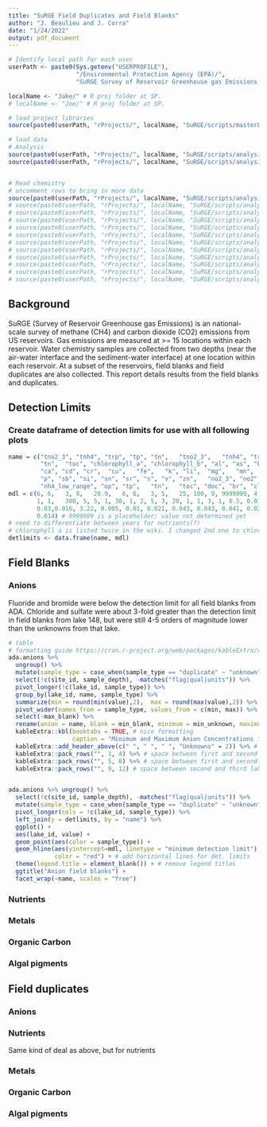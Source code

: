 ```yaml
---
title: "SuRGE Field Duplicates and Field Blanks"
author: "J. Beaulieu and J. Corra"
date: "1/24/2022"
output: pdf_document
---
```


```r

# Identify local path for each user
userPath <- paste0(Sys.getenv("USERPROFILE"), 
                   "/Environmental Protection Agency (EPA)/",
                   "SuRGE Survey of Reservoir Greenhouse gas Emissions - Documents/")

localName <- "Jake/" # R proj folder at SP.
# localName <- "Joe/" # R proj folder at SP.

# load project libraries
source(paste0(userPath, "rProjects/", localName, "SuRGE/scripts/masterLibrary.R"))

# load data
# Analysis
source(paste0(userPath, "rProjects/", localName, "SuRGE/scripts/analysis/readSurgeLakes.R")) # read in survey design file
source(paste0(userPath, "rProjects/", localName, "SuRGE/scripts/analysis/chemSampleList.R")) # creates chem.samples.foo, an inventory of all collected chem sample


# Read chemistry
# uncomment rows to bring in more data
source(paste0(userPath, "rProjects/", localName, "SuRGE/scripts/analysis/readAnionsAda.R")) # read ADA lab anions
# source(paste0(userPath, "rProjects/", localName, "SuRGE/scripts/analysis/readAnionsAda.R")) # read ADA lab anions
# source(paste0(userPath, "rProjects/", localName, "SuRGE/scripts/analysis/readAnionsDaniels.R")) # read Kit Daniels anions
# source(paste0(userPath, "rProjects/", localName, "SuRGE/scripts/analysis/readNutrientsAda.R")) # read nutrients ran in ADA lab
# source(paste0(userPath, "rProjects/", localName, "SuRGE/scripts/analysis/readNutrientsAwberc.R")) # read AWBERC lab nutrient results 
# source(paste0(userPath, "rProjects/", localName, "SuRGE/scripts/analysis/readNutrientsR10_2018.R")) # read AWBERC nutrients for 2018 R10
# source(paste0(userPath, "rProjects/", localName, "SuRGE/scripts/analysis/readOcAda.R")) # read ADA TOC/DOC data
# source(paste0(userPath, "rProjects/", localName, "SuRGE/scripts/analysis/readOcMasi.R")) # read 2020 TOC run at MASI lab
# source(paste0(userPath, "rProjects/", localName, "SuRGE/scripts/analysis/readTteb.R")) # TTEB metals, TOC, DOC
# source(paste0(userPath, "rProjects/", localName, "SuRGE/scripts/analysis/readPigmentsMicrocystin.R")) # NAR chl, phyco, and microcystin
# source(paste0(userPath, "rProjects/", localName, "SuRGE/scripts/analysis/readTaxonomy.R")) # GB taxonomy
# source(paste0(userPath, "rProjects/", localName, "SuRGE/scripts/analysis/readChlorophyllR10_2018.R")) # 2018 R10 chlorophyll
```

## Background

SuRGE (Survey of Reservoir Greenhouse gas Emissions) is an national-scale survey of methane (CH4) and carbon dioxide (CO2) emissions from US reservoirs.  Gas emissions are measured at >= 15 locations within each reservoir.  Water chemistry samples are collected from two depths (near the air-water interface and the sediment-water interface) at one location within each reservoir.  At a subset of the reservoirs, field blanks and field duplicates are also collected.  This report details results from the field blanks and duplicates.


## Detection Limits

### Create dataframe of detection limits for use with all following plots

```r

name = c("tno2_3", "tnh4", "trp", "tp",	"tn",	"tno2_3",	"tnh4",	"trp", "tp",
         "tn",	"toc", "chlorophyll_a",	"chlorophyll_b", "al", "as", "ba", "be",
         "ca", "cd", "cr",	"cu",	"fe",	"k", "li",	"mg",	"mn",	"na",	"ni",	"pb",
         "p", "sb", "si", "sn", "sr", "s", "v", "zn",	"no2_3", "no2",	"no3", "nh4",
         "nh4_low_range", "op", "tp",	"tn",	"toc", "doc", "br",	"cl", "so4", "f")
mdl = c(6, 6,	3, 8,	20.9,	6, 6,	3, 5,	25, 100, 9, 9999999, 4,	4, 1,	5, 10, 0.3,	1,
        1, 1,	300, 5,	5, 1, 30, 1, 2, 5, 3, 20, 1, 1, 3, 1, 0.5, 0.03, 0.013,
        0.03,0.016, 3.22, 0.005, 0.01, 0.021, 0.043, 0.043, 0.041, 0.026, 0.151, 
        0.014) # 9999999 is a placeholder; value not determined yet
# need to differentiate between years for nutrients(?)
# chlorophyll a is listed twice in the wiki. I changed 2nd one to chlorophyll_b
detlimits <- data.frame(name, mdl) 

```

## Field Blanks

### Anions
Fluoride and bromide were below the detection limit for all field blanks from ADA.  Chloride and sulfate were about 3-fold greater than the detection limit in field blanks from lake 148, but were still 4-5 orders of magnitude lower than the unknowns from that lake. 

```r


# table
# formatting guide https://cran.r-project.org/web/packages/kableExtra/vignettes/awesome_table_in_pdf.pdf
ada.anions %>% 
  ungroup() %>%
  mutate(sample_type = case_when(sample_type == "duplicate" ~ "unknown", TRUE ~ sample_type)) %>%
  select(!c(site_id, sample_depth), -matches("flag|qual|units")) %>% 
  pivot_longer(!c(lake_id, sample_type)) %>% 
  group_by(lake_id, name, sample_type) %>% 
  summarize(min = round(min(value),2),  max = round(max(value),2)) %>% 
  pivot_wider(names_from = sample_type, values_from = c(min, max)) %>% 
  select(-max_blank) %>%
  rename(anion = name, blank = min_blank, minimum = min_unknown, maximum = max_unknown) %>%
  kableExtra::kbl(booktabs = TRUE, # nice formatting
                  caption = "Minimum and Maximum Anion Concentrations in Unknowns") %>% # table title
  kableExtra::add_header_above(c(" ", " ", " ", "Unknowns" = 2)) %>% # header above the unknowns
  kableExtra::pack_rows("", 1, 4) %>% # space between first and second lake
  kableExtra::pack_rows("", 5, 8) %>% # space between first and second lake
  kableExtra::pack_rows("", 9, 12) # space between second and third lake


ada.anions %>% ungroup() %>%
  select(!c(site_id, sample_depth), -matches("flag|qual|units")) %>%
  mutate(sample_type = case_when(sample_type == "duplicate" ~ "unknown", TRUE ~ sample_type)) %>%
  pivot_longer(cols = !c(lake_id, sample_type)) %>%
  left_join(y = detlimits, by = "name") %>%
  ggplot() +
  aes(lake_id, value) +
  geom_point(aes(color = sample_type)) +
  geom_hline(aes(yintercept=mdl, linetype = "minimum detection limit"), 
             color = "red") + # add horizontal lines for det. limits
  theme(legend.title = element_blank()) + # remove legend titles
  ggtitle("Anion field blanks") +
  facet_wrap(~name, scales = "free")

```

### Nutrients



### Metals

### Organic Carbon

### Algal pigments


## Field duplicates

### Anions

### Nutrients
Same kind of deal as above, but for nutrients

### Metals

### Organic Carbon

### Algal pigments




